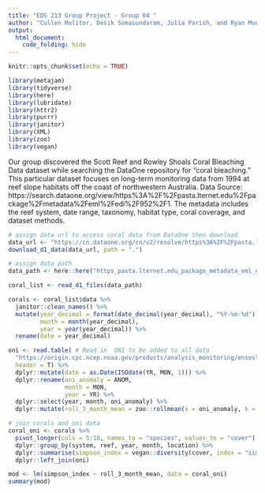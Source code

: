 ```yaml
---
title: "EDS 213 Group Project - Group 04 "
author: "Cullen Molitor, Desik Somasundaram, Julia Parish, and Ryan Muunikhuis"
output: 
  html_document:
    code_folding: hide
---
```


```r
knitr::opts_chunk$set(echo = TRUE)
```

```r
library(metajam)
library(tidyverse)
library(here)
library(lubridate)
library(httr2)
library(purrr)
library(janitor)
library(XML)
library(zoo)
library(vegan)
```


Our group discovered the Scott Reef and Rowley Shoals Coral Bleaching Data dataset while searching the DataOne repository for “coral bleaching.” This particular dataset focuses on long-term monitoring data from 1994 at reef slope habitats off the coast of northwestern Australia. Data Source: https://search.dataone.org/view/https%3A%2F%2Fpasta.lternet.edu%2Fpackage%2Fmetadata%2Feml%2Fedi%2F952%2F1. The metadata includes the reef system, date range, taxonomy, habitat type, coral coverage, and dataset methods. 

```r
# assign data url to access coral data from DataOne then download
data_url <- "https://cn.dataone.org/cn/v2/resolve/https%3A%2F%2Fpasta.lternet.edu%2Fpackage%2Fdata%2Feml%2Fedi%2F952%2F1%2Ff6212784c45d0a077f2c863868d22c4b"
download_d1_data(data_url, path = ".")
```

```r
# assign data path
data_path <- here::here("https_pasta.lternet.edu_package_metadata_eml_edi_952_1__Rowley_Shoals_and_Scott_Reef_Long-term_Reef_Slope_coral__csv")
```

```r
coral_list <- read_d1_files(data_path)
```

```r
corals <- coral_list$data %>% 
  janitor::clean_names() %>% 
  mutate(year_decimal = format(date_decimal(year_decimal), "%Y-%m-%d"),
         month = month(year_decimal),
         year = year(year_decimal)) %>% 
  rename(date = year_decimal)
```

```r
oni <- read.table( # Read in  ONI to be added to all data
  "https://origin.cpc.ncep.noaa.gov/products/analysis_monitoring/ensostuff/detrend.nino34.ascii.txt",
  header = T) %>%
  dplyr::mutate(date = as.Date(ISOdate(YR, MON, 1))) %>%
  dplyr::rename(oni_anomaly = ANOM,
                month = MON,
                year = YR) %>% 
  dplyr::select(year, month, oni_anomaly) %>% 
  dplyr::mutate(roll_3_month_mean = zoo::rollmean(x = oni_anomaly, k = 3, fill = NA, align = "right"))
```

```r
# join corals and oni data
coral_oni <- corals %>% 
  pivot_longer(cols = 5:18, names_to = "species", values_to = "cover") %>% 
  dplyr::group_by(system, reef, year, month, location) %>% 
  dplyr::summarise(simpson_index = vegan::diversity(cover, index = "simpson")) %>% 
  dplyr::left_join(oni)
```


```r
mod <- lm(simpson_index ~ roll_3_month_mean, data = coral_oni)
summary(mod)
```

